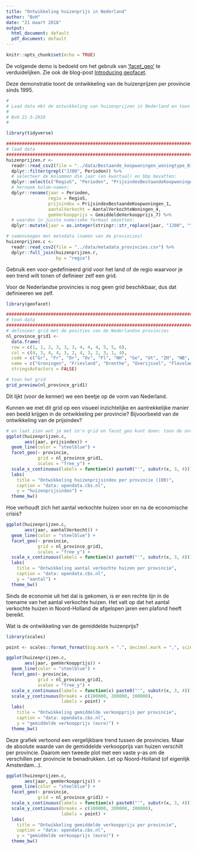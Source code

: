 ```yaml
---
title: "Ontwikkeling huizenprijs in Nederland"
author: "BvH"
date: "21 maart 2018"
output:
  html_document: default
  pdf_document: default
---
```


```r
knitr::opts_chunk$set(echo = TRUE)
```

De volgende demo is bedoeld om het gebruik van ['facet_geo'](https://hafen.github.io/geofacet/) te verduidelijken.
Zie ook de blog-post [Introducing geofacet](http://ryanhafen.com/blog/geofacet).

Deze demonstratie toont de ontwikkeling van de huizenprijzen per provincie sinds 1995.

```r
#
# Laad data mbt de ontwikkeling van huizenprijzen in Nederland en toon per provincie.
#
# BvH 21-3-2018
#

library(tidyverse)

###############################################################################################################
# laad data
###############################################################################################################
huizenprijzen.r <-
  readr::read_csv2(file = "../data/Bestaande_koopwoningen_woningtype_81885NED_UntypedDataSet_21032018_214617.csv") %>%
  dplyr::filter(grepl("JJ00", Perioden)) %>% 
  # selecteer de kolommen die jaar (en kwartaal) en bbp bevatten:
  dplyr::select(c("RegioS", "Perioden", "PrijsindexBestaandeKoopwoningen_1", "AantalVerkochteWoningen_4", "GemiddeldeVerkoopprijs_7")) %>% 
  # hernoem kolom-namen:
  dplyr::rename(jaar = Perioden,
                regio = RegioS,
                prijsindex = PrijsindexBestaandeKoopwoningen_1,
                aantalVerkocht = AantalVerkochteWoningen_4,
                gemVerkoopprijs = GemiddeldeVerkoopprijs_7) %>%
  # waarden in juiste numerieke formaat omzetten:
  dplyr::mutate(jaar = as.integer(stringr::str_replace(jaar, "JJ00", ""))) 

# samenvoegen met metadata (namen van de provincies)
huizenprijzen.c <-
  readr::read_csv2(file = "../data/metadata_provincies.csv") %>%
  dplyr::full_join(huizenprijzen.r, 
                   by = "regio")
```

Gebruik een voor-gedefinieerd grid voor het land of de regio waarvoor je een trend wilt tonen of definieer zelf een grid.

Voor de Nederlandse provincies is nog geen grid beschikbaar, dus dat definieeren we zelf.

```r
library(geofacet)

###############################################################################################################
# toon data
###############################################################################################################
# definieer grid met de posities van de Nederlandse provincies
nl_province_grid1 <- 
  data.frame(
  row = c(1, 1, 2, 3, 3, 3, 4, 4, 4, 5, 5, 6),
  col = c(4, 3, 4, 4, 3, 2, 4, 3, 2, 3, 1, 4),
  code = c("Gr", "Fr", "Dr", "Ov", "Fl", "NH", "Ge", "Ut", "ZH", "NB", "Ze", "Li"),
  name = c("Groningen", "Friesland", "Drenthe", "Overijssel", "Flevoland", "Noord-Holland", "Gelderland", "Utrecht", "Zuid-Holland", "Noord-Brabant", "Zeeland", "Limburg"),
  stringsAsFactors = FALSE)

# toon het grid
grid_preview(nl_province_grid1)
```

Dit lijkt (voor de kenner) we een beetje op de vorm van Nederland.

Kunnen we met dit grid op een visueel inzichtelijke en aantrekkelijke manier een beeld krijgen in de ontwikkeling per provincie? Bijvoorbeeld van de ontwikkeling van de prijsindex?

```r
# en laat zien wat je met zo'n grid en facet_geo kunt doen: toon de ontwikkeling per provincie.
ggplot(huizenprijzen.c, 
       aes(jaar, prijsindex)) +
  geom_line(color = "steelblue") +
  facet_geo(~ provincie, 
            grid = nl_province_grid1, 
            scales = "free_y") +
  scale_x_continuous(labels = function(x) paste0("'", substr(x, 3, 4))) +
  labs(
    title = "Ontwikkeling huizenprijsindex per provincie (100)",
    caption = "data: opendata.cbs.nl",
    y = "huizenprijsindex") +
  theme_bw()
```

Hoe verhoudt zich het aantal verkochte huizen voor en na de economische crisis?

```r
ggplot(huizenprijzen.c, 
       aes(jaar, aantalVerkocht)) +
  geom_line(color = "steelblue") +
  facet_geo(~ provincie, 
            grid = nl_province_grid1, 
            scales = "free_y") +
  scale_x_continuous(labels = function(x) paste0("'", substr(x, 3, 4))) +
  labs(
    title = "Ontwikkeling aantal verkochte huizen per provincie",
    caption = "data: opendata.cbs.nl",
    y = "aantal") +
  theme_bw()
```

Sinds de economie uit het dal is gekomen, is er een rechte lijn in de toename van het aantal verkochte huizen.
Het valt op dat het aantal verkochte huizen in Noord-Holland de afgelopen jaren een plafond heeft bereikt.

Wat is de ontwikkeling van de gemiddelde huizenprijs?

```r
library(scales)

point <- scales::format_format(big.mark = ".", decimal.mark = ",", scientific = FALSE)

ggplot(huizenprijzen.c, 
       aes(jaar, gemVerkoopprijs)) +
  geom_line(color = "steelblue") +
  facet_geo(~ provincie, 
            grid = nl_province_grid1, 
            scales = "free_y") +
  scale_x_continuous(labels = function(x) paste0("'", substr(x, 3, 4))) +
  scale_y_continuous(breaks = c(100000, 200000, 300000), 
                     labels = point) +
  labs(
    title = "Ontwikkeling gemiddelde verkoopprijs per provincie",
    caption = "data: opendata.cbs.nl",
    y = "gemiddelde verkoopprijs (euro)") +
  theme_bw()
```

Deze grafiek vertoond een vergelijkbare trend tussen de provincies. Maar de absolute waarde van de gemiddelde verkoopprijs van huizen verschilt per provincie. Daarom een tweede plot met een vaste y-as om de verschillen per provincie te benadrukken. Let op Noord-Holland (of eigenlijk Amsterdam...).

```r
ggplot(huizenprijzen.c, 
       aes(jaar, gemVerkoopprijs)) +
  geom_line(color = "steelblue") +
  facet_geo(~ provincie, 
            grid = nl_province_grid1) +
  scale_x_continuous(labels = function(x) paste0("'", substr(x, 3, 4))) +
  scale_y_continuous(breaks = c(100000, 200000, 300000), 
                     labels = point) +
  labs(
    title = "Ontwikkeling gemiddelde verkoopprijs per provincie",
    caption = "data: opendata.cbs.nl",
    y = "gemiddelde verkoopprijs (euro)") +
  theme_bw()
```
